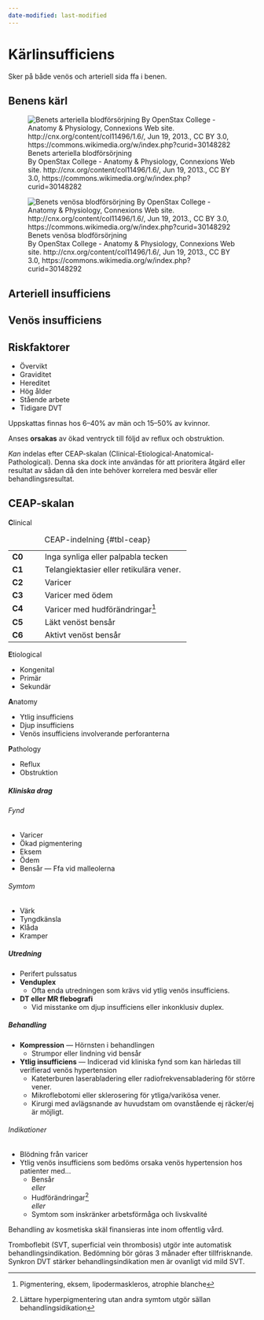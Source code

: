 ```yaml
---
date-modified: last-modified
---
```


# Kärlinsufficiens

Sker på både venös och arteriell sida ffa i benen.

::: {.callout-tip collapse="true"}

# Benens kärl

![Benets arteriella blodförsörjning             
By OpenStax College - Anatomy &amp; Physiology, Connexions Web site. http://cnx.org/content/col11496/1.6/, Jun 19, 2013., CC BY 3.0, https://commons.wikimedia.org/w/index.php?curid=30148282](../pics/benartärer.jpg){#fig-benartär}

![Benets venösa blodförsörjning         
By OpenStax College - Anatomy &amp; Physiology, Connexions Web site. http://cnx.org/content/col11496/1.6/, Jun 19, 2013., CC BY 3.0, https://commons.wikimedia.org/w/index.php?curid=30148292](../pics/benven.jpg){#fig-benven}

:::

## Arteriell insufficiens



## Venös insufficiens

::: {.callout-warning}

# Riskfaktorer

- Övervikt
- Graviditet
- Hereditet
- Hög ålder
- Stående arbete
- Tidigare DVT

:::

Uppskattas finnas hos 6--40% av män och 15--50% av kvinnor.

Anses **orsakas** av ökad ventryck till följd av reflux och obstruktion.

*Kan* indelas efter CEAP-skalan (Clinical-Etiological-Anatomical-Pathological). Denna ska
dock inte användas för att prioritera åtgärd eller resultat av sådan då den inte behöver
korrelera med besvär eller behandlingsresultat.

::: {.callout collapse="true"}

# CEAP-skalan

**C**linical

+---------+-----------------------------------------+
| **C0**  | Inga synliga eller palpabla tecken      |
+---------+-----------------------------------------+
| **C1**  | Telangiektasier eller retikulära vener. |
+---------+-----------------------------------------+
| **C2**  | Varicer                                 |
+---------+-----------------------------------------+
| **C3**  | Varicer med ödem                        |
+---------+-----------------------------------------+
| **C4**  | Varicer med hudförändringar[^1]         |
+---------+-----------------------------------------+
| **C5**  | Läkt venöst bensår                      |
+---------+-----------------------------------------+
| **C6**  | Aktivt venöst bensår                    |
+---------+-----------------------------------------+

: CEAP-indelning {#tbl-ceap}

**E**tiological

- Kongenital
- Primär
- Sekundär

**A**natomy

- Ytlig insufficiens
- Djup insufficiens
- Venös insufficiens involverande perforanterna

**P**athology

- Reflux
- Obstruktion

[^1]: Pigmentering, eksem, lipodermaskleros, atrophie blanche

:::

##### Kliniska drag

###### Fynd

- Varicer
- Ökad pigmentering
- Eksem
- Ödem
- Bensår --- Ffa vid malleolerna

###### Symtom

- Värk
- Tyngdkänsla
- Klåda
- Kramper

##### Utredning

- Perifert pulssatus
- **Venduplex**
    - Ofta enda utredningen som krävs vid ytlig venös insufficiens.
- **DT eller MR flebografi**
    - Vid misstanke om djup insufficiens eller inkonklusiv duplex.

##### Behandling

- **Kompression** --- Hörnsten i behandlingen
    - Strumpor eller lindning vid bensår
- **Ytlig insufficiens** --- Indicerad vid kliniska fynd som kan härledas till verifierad
  venös hypertension
    - Kateterburen laserabladering eller radiofrekvensabladering för större vener.
    - Mikroflebotomi eller sklerosering för ytliga/varikösa vener.
    - Kirurgi med avlägsnande av huvudstam om ovanstående ej räcker/ej är möjligt.

###### Indikationer

- Blödning från varicer
- Ytlig venös insufficiens som bedöms orsaka venös hypertension hos patienter med...
    - Bensår            
      *eller*
    - Hudförändringar^[Lättare hyperpigmentering utan andra symtom utgör sällan behandlingsidikation]           
      *eller*
    - Symtom som inskränker arbetsförmåga och livskvalité

Behandling av kosmetiska skäl finansieras inte inom offentlig vård.

Tromboflebit (SVT, superficial vein thrombosis) utgör inte automatisk behandlingsindikation.
Bedömning bör göras 3 månader efter tillfrisknande. Synkron DVT stärker
behandlingsindikation men är ovanligt vid mild SVT.
